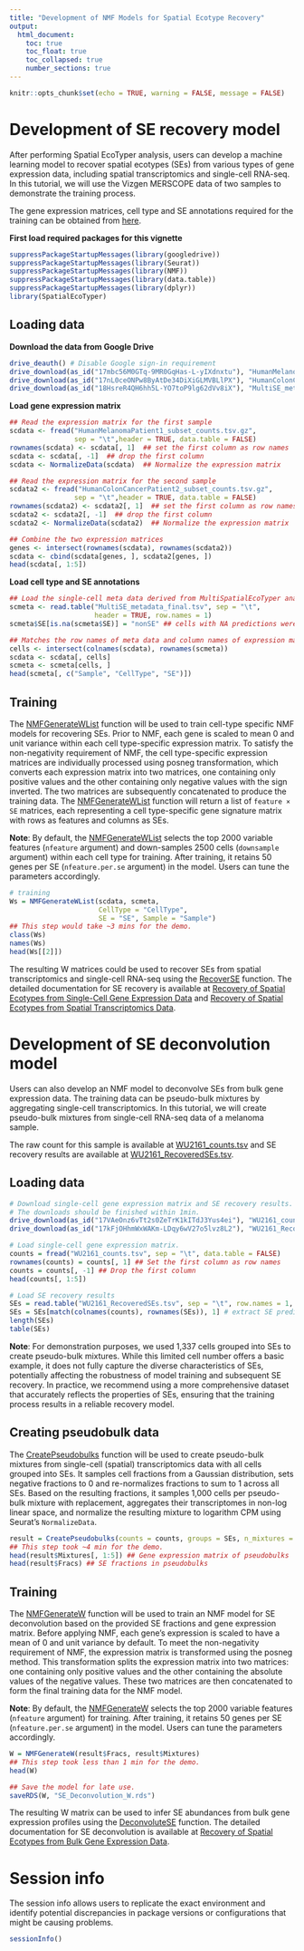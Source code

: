 ```yaml
---
title: "Development of NMF Models for Spatial Ecotype Recovery"
output: 
  html_document:
    toc: true
    toc_float: true
    toc_collapsed: true
    number_sections: true
---
```


```r
knitr::opts_chunk$set(echo = TRUE, warning = FALSE, message = FALSE)
```

# Development of SE recovery model

After performing Spatial EcoTyper analysis, users can develop a machine learning model to recover spatial ecotypes (SEs) from various types of gene expression data, including spatial transcriptomics and single-cell RNA-seq. In this tutorial, we will use the Vizgen MERSCOPE data of two samples to demonstrate the training process. 

The gene expression matrices, cell type and SE annotations required for the training can be obtained from [here](https://drive.google.com/open?id=17lFcu0DrUChy_1Edfs-dvVAPQLenL-jT&usp=drive_fs).

__First load required packages for this vignette__

```r
suppressPackageStartupMessages(library(googledrive))
suppressPackageStartupMessages(library(Seurat))
suppressPackageStartupMessages(library(NMF))
suppressPackageStartupMessages(library(data.table))
suppressPackageStartupMessages(library(dplyr))
library(SpatialEcoTyper)
```

## Loading data

__Download the data from Google Drive__
```r
drive_deauth() # Disable Google sign-in requirement
drive_download(as_id("17mbc56M0GTq-9MR0GqHas-L-yIXdnxtu"), "HumanMelanomaPatient1_subset_counts.tsv.gz", overwrite = TRUE)
drive_download(as_id("17nL0ceONPw8ByAtDe34DiXiGLMVBLlPX"), "HumanColonCancerPatient2_subset_counts.tsv.gz", overwrite = TRUE)
drive_download(as_id("18HsreR4QH6hh5L-YO7toP9lg62dVv8iX"), "MultiSE_metadata_final.tsv", overwrite = TRUE)
```

__Load gene expression matrix__
```r
## Read the expression matrix for the first sample
scdata <- fread("HumanMelanomaPatient1_subset_counts.tsv.gz", 
                sep = "\t",header = TRUE, data.table = FALSE)
rownames(scdata) <- scdata[, 1]  ## set the first column as row names
scdata <- scdata[, -1]  ## drop the first column
scdata <- NormalizeData(scdata)  ## Normalize the expression matrix

## Read the expression matrix for the second sample
scdata2 <- fread("HumanColonCancerPatient2_subset_counts.tsv.gz", 
                sep = "\t",header = TRUE, data.table = FALSE)
rownames(scdata2) <- scdata2[, 1]  ## set the first column as row names
scdata2 <- scdata2[, -1]  ## drop the first column
scdata2 <- NormalizeData(scdata2)  ## Normalize the expression matrix

## Combine the two expression matrices
genes <- intersect(rownames(scdata), rownames(scdata2))
scdata <- cbind(scdata[genes, ], scdata2[genes, ])
head(scdata[, 1:5])
```

__Load cell type and SE annotations__
```r
## Load the single-cell meta data derived from MultiSpatialEcoTyper analysis
scmeta <- read.table("MultiSE_metadata_final.tsv", sep = "\t", 
                     header = TRUE, row.names = 1)
scmeta$SE[is.na(scmeta$SE)] = "nonSE" ## cells with NA predictions were assigned into the NonSE group

## Matches the row names of meta data and column names of expression matrix
cells <- intersect(colnames(scdata), rownames(scmeta))
scdata <- scdata[, cells]
scmeta <- scmeta[cells, ]
head(scmeta[, c("Sample", "CellType", "SE")])
```

## Training

The [NMFGenerateWList](../reference/NMFGenerateWList.html) function will be used to train cell-type specific NMF models for recovering SEs. Prior to NMF, each gene is scaled to mean 0 and unit variance within each cell type-specific expression matrix. To satisfy the non-negativity requirement of NMF, the cell type-specific expression matrices are individually processed using posneg transformation, which converts each expression matrix into two matrices, one containing only positive values and the other containing only negative values with the sign inverted. The two matrices are subsequently concatenated to produce the training data. The [NMFGenerateWList](../reference/NMFGenerateWList.html) function will return a list of `feature × SE` matrices, each representing a cell type-specific gene signature matrix with rows as features and columns as SEs. 

**Note**: By default, the [NMFGenerateWList](../reference/NMFGenerateWList.html) selects the top 2000 variable features (`nfeature` argument) and down-samples 2500 cells (`downsample` argument) within each cell type for training. After training, it retains 50 genes per SE (`nfeature.per.se` argument) in the model. Users can tune the parameters accordingly.

```r
# training
Ws = NMFGenerateWList(scdata, scmeta, 
                      CellType = "CellType",
                      SE = "SE", Sample = "Sample")
## This step would take ~3 mins for the demo.
class(Ws)
names(Ws)
head(Ws[[2]])
```

The resulting W matrices could be used to recover SEs from spatial transcriptomics and single-cell RNA-seq using the [RecoverSE](../reference/RecoverSE.html) function. The detailed documentation for SE recovery is available at [Recovery of Spatial Ecotypes from Single-Cell Gene Expression Data](Recovery_scRNA.html) and [Recovery of Spatial Ecotypes from Spatial Transcriptomics Data](Recovery_Spatial.html).


# Development of SE deconvolution model

Users can also develop an NMF model to deconvolve SEs from bulk gene expression data. The training data can be pseudo-bulk mixtures by aggregating single-cell transcriptomics. In this tutorial, we will create pseudo-bulk mixtures from single-cell RNA-seq data of a melanoma sample. 

The raw count for this sample is available at  [WU2161_counts.tsv](https://drive.google.com/open?id=17VAeOnz6vTt2s0ZeTrK1kITdJ3Yus4ei&usp=drive_fs) and SE recovery results are available at [WU2161_RecoveredSEs.tsv](https://drive.google.com/open?id=17kFjOHhmWxWAKm-LDqy6wV27o5lvz8L2&usp=drive_fs).

## Loading data

```r
# Download single-cell gene expression matrix and SE recovery results.
# The downloads should be finished within 1min.
drive_download(as_id("17VAeOnz6vTt2s0ZeTrK1kITdJ3Yus4ei"), "WU2161_counts.tsv", overwrite = TRUE)
drive_download(as_id("17kFjOHhmWxWAKm-LDqy6wV27o5lvz8L2"), "WU2161_RecoveredSEs.tsv", overwrite = TRUE)
```

```r
# Load single-cell gene expression matrix.
counts = fread("WU2161_counts.tsv", sep = "\t", data.table = FALSE)
rownames(counts) = counts[, 1] ## Set the first column as row names
counts = counts[, -1] ## Drop the first column
head(counts[, 1:5])

# Load SE recovery results
SEs = read.table("WU2161_RecoveredSEs.tsv", sep = "\t", row.names = 1, header = TRUE)
SEs = SEs[match(colnames(counts), rownames(SEs)), 1] # extract SE predictions
length(SEs)
table(SEs)
```
  
**Note**: For demonstration purposes, we used 1,337 cells grouped into SEs to create pseudo-bulk mixtures. While this limited cell number offers a basic example, it does not fully capture the diverse characteristics of SEs, potentially affecting the robustness of model training and subsequent SE recovery. In practice, we recommend using a more comprehensive dataset that accurately reflects the properties of SEs, ensuring that the training process results in a reliable recovery model.

## Creating pseudobulk data

The [CreatePseudobulks](../reference/CreatePseudobulks.html) function will be used to create pseudo-bulk mixtures from single-cell (spatial) transcriptomics data with all cells grouped into SEs. It samples cell fractions from a Gaussian distribution, sets negative fractions to 0 and re-normalizes fractions to sum to 1 across all SEs. Based on the resulting fractions, it samples 1,000 cells per pseudo-bulk mixture with replacement, aggregates their transcriptomes in non-log linear space, and normalize the resulting mixture to logarithm CPM using Seurat's `NormalizeData`.

```r
result = CreatePseudobulks(counts = counts, groups = SEs, n_mixtures = 100)
## This step took ~4 min for the demo.
head(result$Mixtures[, 1:5]) ## Gene expression matrix of pseudobulks
head(result$Fracs) ## SE fractions in pseudobulks
```

## Training

The [NMFGenerateW](../reference/NMFGenerateW.html) function will be used to train an NMF model for SE deconvolution based on the provided SE fractions and gene expression matrix. Before applying NMF, each gene's expression is scaled to have a mean of 0 and unit variance by default. To meet the non-negativity requirement of NMF, the expression matrix is transformed using the posneg method. This transformation splits the expression matrix into two matrices: one containing only positive values and the other containing the absolute values of the negative values. These two matrices are then concatenated to form the final training data for the NMF model.

**Note**: By default, the [NMFGenerateW](../reference/NMFGenerateW.html) selects the top 2000 variable features (`nfeature` argument) for training. After training, it retains 50 genes per SE (`nfeature.per.se` argument) in the model. Users can tune the parameters accordingly.

```r
W = NMFGenerateW(result$Fracs, result$Mixtures)
## This step took less than 1 min for the demo.
head(W)
```

```r
## Save the model for late use.
saveRDS(W, "SE_Deconvolution_W.rds")
```

The resulting W matrix can be used to infer SE abundances from bulk gene expression profiles using the [DeconvoluteSE](../reference/DeconvoluteSE.html) function. The detailed documentation for SE deconvolution is available at [Recovery of Spatial Ecotypes from Bulk Gene Expression Data](Recovery_Bulk.html).


# Session info

The session info allows users to replicate the exact environment and identify potential discrepancies in package versions or configurations that might be causing problems.

```r
sessionInfo()
```
